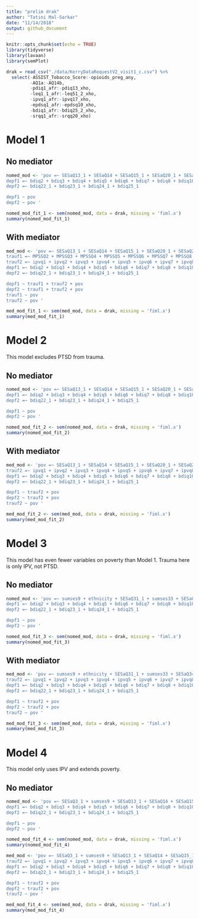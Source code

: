 ```yaml
---
title: "prelim drak"
author: "Tatini Mal-Sarkar"
date: "11/14/2018"
output: github_document
---
```


```r
knitr::opts_chunk$set(echo = TRUE)
library(tidyverse)
library(lavaan)
library(semPlot)
```

```r
drak = read_csv("./data/KerryDataRequestV2_visit1_c.csv") %>% 
  select(-ASSIST_Tobacco_Score:-opioids_preg_any,
         -AQ1a:-AQ14b,
         -pdiq1_afr:-pdiq13_xho,
         -leq1_1_afr:-leq51_2_xho,
         -ipvq1_afr:-ipvq17_xho,
         -epdsq1_afr:-epdsq10_xho,
         -bdiq1_afr:-bdiq25_2_xho,
         -srqq1_afr:-srqq20_xho)
```

# Model 1
## No mediator
```r
nomed_mod <- 'pov =~ SESaQ13_1 + SESaQ14 + SESaQ15_1 + SESaQ20_1 + SESaQ21 + SESaQ31_1 + SESaQ32 + SESaQ34_1 + sumses9 + sumses33
depf1 =~ bdiq2 + bdiq3 + bdiq4 + bdiq5 + bdiq6 + bdiq7 + bdiq8 + bdiq10 + bdiq12 + bdiq13 + bdiq14 + bdiq15 + bdiq17 + bdiq20 + bdiq21
depf2 =~ bdiq22_1 + bdiq23_1 + bdiq24_1 + bdiq25_1

depf1 ~ pov
depf2 ~ pov '

nomed_mod_fit_1 <- sem(nomed_mod, data = drak, missing = 'fiml.x')
summary(nomed_mod_fit_1)
```

## With mediator
```r
med_mod <- 'pov =~ SESaQ13_1 + SESaQ14 + SESaQ15_1 + SESaQ20_1 + SESaQ21 + SESaQ31_1 + SESaQ32 + SESaQ34_1 + sumses9 + sumses33
trauf1 =~ MPSSQ2 + MPSSQ3 + MPSSQ4 + MPSSQ5 + MPSSQ6 + MPSSQ7 + MPSSQ8 + MPSSQ9 + MPSSQ10 + MPSSQ11 + MPSSQ12 + MPSSQ13 + MPSSQ14 + MPSSQ15 + MPSSQ16 + MPSSQ17 + MPSSQ18
trauf2 =~ ipvq1 + ipvq2 + ipvq3 + ipvq4 + ipvq5 + ipvq6 + ipvq7 + ipvq8 + ipvq9 + ipvq10 + ipvq11 + ipvq12 + ipvq13 + ipvq14 + ipvq15
depf1 =~ bdiq2 + bdiq3 + bdiq4 + bdiq5 + bdiq6 + bdiq7 + bdiq8 + bdiq10 + bdiq12 + bdiq13 + bdiq14 + bdiq15 + bdiq17 + bdiq20 + bdiq21
depf2 =~ bdiq22_1 + bdiq23_1 + bdiq24_1 + bdiq25_1

depf1 ~ trauf1 + trauf2 + pov
depf2 ~ trauf1 + trauf2 + pov
trauf1 ~ pov
trauf2 ~ pov '

med_mod_fit_1 <- sem(med_mod, data = drak, missing = 'fiml.x')
summary(med_mod_fit_1)
```

# Model 2
This model excludes PTSD from trauma.

## No mediator
```r
nomed_mod <- 'pov =~ SESaQ13_1 + SESaQ14 + SESaQ15_1 + SESaQ20_1 + SESaQ21 + SESaQ31_1 + SESaQ32 + SESaQ34_1 + sumses9 + sumses33
depf1 =~ bdiq2 + bdiq3 + bdiq4 + bdiq5 + bdiq6 + bdiq7 + bdiq8 + bdiq10 + bdiq12 + bdiq13 + bdiq14 + bdiq15 + bdiq17 + bdiq20 + bdiq21
depf2 =~ bdiq22_1 + bdiq23_1 + bdiq24_1 + bdiq25_1

depf1 ~ pov
depf2 ~ pov '

nomed_mod_fit_2 <- sem(nomed_mod, data = drak, missing = 'fiml.x')
summary(nomed_mod_fit_2)
```

## With mediator
```r
med_mod <- 'pov =~ SESaQ13_1 + SESaQ14 + SESaQ15_1 + SESaQ20_1 + SESaQ21 + SESaQ31_1 + SESaQ32 + SESaQ34_1 + sumses9 + sumses33
trauf2 =~ ipvq1 + ipvq2 + ipvq3 + ipvq4 + ipvq5 + ipvq6 + ipvq7 + ipvq8 + ipvq9 + ipvq10 + ipvq11 + ipvq12 + ipvq13 + ipvq14 + ipvq15
depf1 =~ bdiq2 + bdiq3 + bdiq4 + bdiq5 + bdiq6 + bdiq7 + bdiq8 + bdiq10 + bdiq12 + bdiq13 + bdiq14 + bdiq15 + bdiq17 + bdiq20 + bdiq21
depf2 =~ bdiq22_1 + bdiq23_1 + bdiq24_1 + bdiq25_1

depf1 ~ trauf2 + pov
depf2 ~ trauf2 + pov
trauf2 ~ pov '

med_mod_fit_2 <- sem(med_mod, data = drak, missing = 'fiml.x')
summary(med_mod_fit_2)
```


# Model 3
This model has even fewer variables on poverty than Model 1. Trauma here is only IPV, not PTSD.

## No mediator
```r
nomed_mod <- 'pov =~ sumses9 + ethnicity + SESaQ31_1 + sumses33 + SESaQ34_1
depf1 =~ bdiq2 + bdiq3 + bdiq4 + bdiq5 + bdiq6 + bdiq7 + bdiq8 + bdiq10 + bdiq12 + bdiq13 + bdiq14 + bdiq15 + bdiq17 + bdiq20 + bdiq21
depf2 =~ bdiq22_1 + bdiq23_1 + bdiq24_1 + bdiq25_1

depf1 ~ pov
depf2 ~ pov '

nomed_mod_fit_3 <- sem(nomed_mod, data = drak, missing = 'fiml.x')
summary(nomed_mod_fit_3)
```

## With mediator
```r
med_mod <- 'pov =~ sumses9 + ethnicity + SESaQ31_1 + sumses33 + SESaQ34_1
trauf2 =~ ipvq1 + ipvq2 + ipvq3 + ipvq4 + ipvq5 + ipvq6 + ipvq7 + ipvq8 + ipvq9 + ipvq10 + ipvq11 + ipvq12 + ipvq13 + ipvq14 + ipvq15
depf1 =~ bdiq2 + bdiq3 + bdiq4 + bdiq5 + bdiq6 + bdiq7 + bdiq8 + bdiq10 + bdiq12 + bdiq13 + bdiq14 + bdiq15 + bdiq17 + bdiq20 + bdiq21
depf2 =~ bdiq22_1 + bdiq23_1 + bdiq24_1 + bdiq25_1

depf1 ~ trauf2 + pov
depf2 ~ trauf2 + pov
trauf2 ~ pov '

med_mod_fit_3 <- sem(med_mod, data = drak, missing = 'fiml.x')
summary(med_mod_fit_3)
```

# Model 4
This model only uses IPV and extends poverty.

## No mediator

```r
nomed_mod <- 'pov =~ SESaQ3_1 + sumses9 + SESaQ13_1 + SESaQ14 + SESaQ15_1 + SESaQ20_1 + SESaQ21 + SESaQ31_1 + sumses33 + SESaQ34_1 + ethnicity
depf1 =~ bdiq2 + bdiq3 + bdiq4 + bdiq5 + bdiq6 + bdiq7 + bdiq8 + bdiq10 + bdiq12 + bdiq13 + bdiq14 + bdiq15 + bdiq17 + bdiq20 + bdiq21
depf2 =~ bdiq22_1 + bdiq23_1 + bdiq24_1 + bdiq25_1

depf1 ~ pov
depf2 ~ pov '

nomed_mod_fit_4 <- sem(nomed_mod, data = drak, missing = 'fiml.x')
summary(nomed_mod_fit_4)
```

```r
med_mod <- 'pov =~ SESaQ3_1 + sumses9 + SESaQ13_1 + SESaQ14 + SESaQ15_1 + SESaQ20_1 + SESaQ21 + SESaQ31_1 + sumses33 + SESaQ34_1 + ethnicity
trauf2 =~ ipvq1 + ipvq2 + ipvq3 + ipvq4 + ipvq5 + ipvq6 + ipvq7 + ipvq8 + ipvq9 + ipvq10 + ipvq11 + ipvq12 + ipvq13 + ipvq14 + ipvq15
depf1 =~ bdiq2 + bdiq3 + bdiq4 + bdiq5 + bdiq6 + bdiq7 + bdiq8 + bdiq10 + bdiq12 + bdiq13 + bdiq14 + bdiq15 + bdiq17 + bdiq20 + bdiq21
depf2 =~ bdiq22_1 + bdiq23_1 + bdiq24_1 + bdiq25_1

depf1 ~ trauf2 + pov
depf2 ~ trauf2 + pov
trauf2 ~ pov '

med_mod_fit_4 <- sem(med_mod, data = drak, missing = 'fiml.x')
summary(med_mod_fit_4)
```

